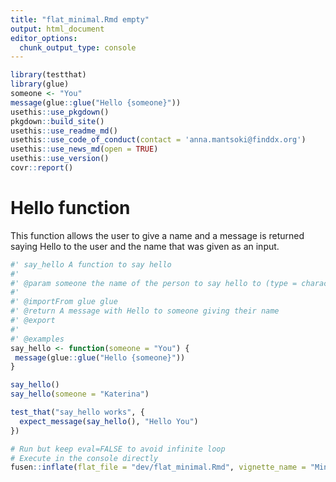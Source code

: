 ```yaml
---
title: "flat_minimal.Rmd empty"
output: html_document
editor_options: 
  chunk_output_type: console
---
```


```r
library(testthat)
library(glue)
someone <- "You"
message(glue::glue("Hello {someone}"))
usethis::use_pkgdown()
pkgdown::build_site()
usethis::use_readme_md()
usethis::use_code_of_conduct(contact = 'anna.mantsoki@finddx.org')
usethis::use_news_md(open = TRUE)
usethis::use_version()
covr::report()
```

<!--
 You need to run the 'description' chunk in the '0-dev_history.Rmd' file before continuing your code there.
-->

# Hello function
This function allows the user to give a name and a message is returned saying Hello to the user and the name that was given as an input.

```r
#' say_hello A function to say hello
#'
#' @param someone the name of the person to say hello to (type = character)
#'
#' @importFrom glue glue
#' @return A message with Hello to someone giving their name
#' @export
#'
#' @examples
say_hello <- function(someone = "You") {
 message(glue::glue("Hello {someone}"))
}
```

```r
say_hello()
say_hello(someone = "Katerina")
```

```r
test_that("say_hello works", {
  expect_message(say_hello(), "Hello You")
})
```


```r
# Run but keep eval=FALSE to avoid infinite loop
# Execute in the console directly
fusen::inflate(flat_file = "dev/flat_minimal.Rmd", vignette_name = "Minimal")
```
